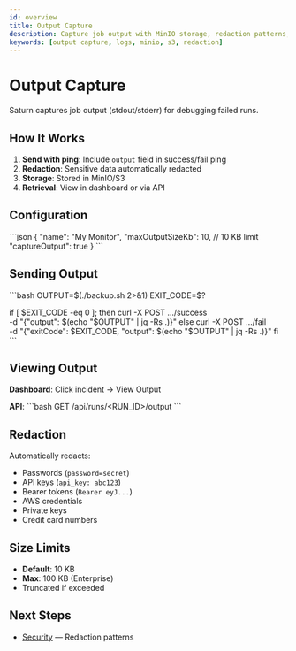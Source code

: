 ```yaml
---
id: overview
title: Output Capture
description: Capture job output with MinIO storage, redaction patterns, and size limits
keywords: [output capture, logs, minio, s3, redaction]
---
```


# Output Capture

Saturn captures job output (stdout/stderr) for debugging failed runs.

## How It Works

1. **Send with ping**: Include `output` field in success/fail ping
2. **Redaction**: Sensitive data automatically redacted
3. **Storage**: Stored in MinIO/S3
4. **Retrieval**: View in dashboard or via API

## Configuration

\`\`\`json
{
  "name": "My Monitor",
  "maxOutputSizeKb": 10,  // 10 KB limit
  "captureOutput": true
}
\`\`\`

## Sending Output

\`\`\`bash
OUTPUT=$(./backup.sh 2>&1)
EXIT_CODE=$?

if [ $EXIT_CODE -eq 0 ]; then
  curl -X POST .../success \
    -d "{\"output\": $(echo "$OUTPUT" | jq -Rs .)}"
else
  curl -X POST .../fail \
    -d "{\"exitCode\": $EXIT_CODE, \"output\": $(echo "$OUTPUT" | jq -Rs .)}"
fi
\`\`\`

## Viewing Output

**Dashboard**: Click incident → View Output

**API**:
\`\`\`bash
GET /api/runs/<RUN_ID>/output
\`\`\`

## Redaction

Automatically redacts:
- Passwords (`password=secret`)
- API keys (`api_key: abc123`)
- Bearer tokens (`Bearer eyJ...`)
- AWS credentials
- Private keys
- Credit card numbers

## Size Limits

- **Default**: 10 KB
- **Max**: 100 KB (Enterprise)
- Truncated if exceeded

## Next Steps

- [Security](../security/redaction) — Redaction patterns
